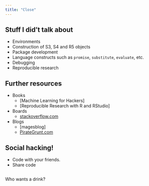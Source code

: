 ```yaml
---
title: "Close"
---
```


## Stuff I did't talk about

* Environments
* Construction of S3, S4 and R5 objects
* Package development
* Language constructs such as `promise`, `substitute`, `evaluate`, etc.
* Debugging
* Reproducible research

## Further resources

* Books
    * [Machine Learning for Hackers]
    * [Reproducible Research with R and RStudio]
* Boards
    * [stackoverflow.com](stackoverflow.com)
* Blogs
    * [magesblog]
    * [PirateGrunt.com](PirateGrunt.com)

## Social hacking!

* Code with your friends.
* Share code

##

Who wants a drink?